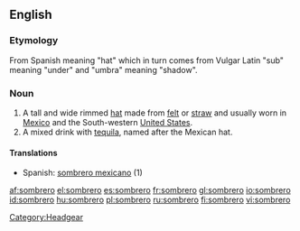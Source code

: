 ==English==

===Etymology===
From Spanish meaning "hat" which in turn comes from Vulgar Latin "sub" meaning "under" and "umbra" meaning "shadow".

===Noun===
{{en-noun}}

# A tall and wide rimmed [[hat]] made from [[felt]] or [[straw]] and usually worn in [[Mexico]] and the South-western [[United States]].
# A mixed drink with [[tequila]], named after the Mexican hat.

====Translations====
{{top}}
*Spanish: [[sombrero mexicano]] (1)
{{mid}}
{{bottom}}

[[Category:Headgear]]

[[af:sombrero]]
[[el:sombrero]]
[[es:sombrero]]
[[fr:sombrero]]
[[gl:sombrero]]
[[io:sombrero]]
[[id:sombrero]]
[[hu:sombrero]]
[[pl:sombrero]]
[[ru:sombrero]]
[[fi:sombrero]]
[[vi:sombrero]]